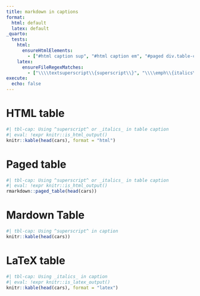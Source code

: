 ```yaml
---
title: markdown in captions
format:
  html: default
  latex: default
_quarto:
  tests: 
    html:
      ensureHtmlElements:
        - ["#html caption sup", "#html caption em", "#paged div.table-caption sup", "#paged div.table-caption em", "#md caption sup"]
    latex:
      ensureFileRegexMatches:
        - ["\\\\textsuperscript\\{superscript\\}", "\\\\emph\\{italics\\}"]
execute: 
  echo: false
---
```


# HTML table {#html}
```r
#| tbl-cap: Using ^superscript^ or _italics_ in table caption
#| eval: !expr knitr::is_html_output()
knitr::kable(head(cars), format = "html")
```

# Paged table {#paged}

```r
#| tbl-cap: Using ^superscript^ or _italics_ in table caption
#| eval: !expr knitr::is_html_output()
rmarkdown::paged_table(head(cars))
```

# Mardown Table {#md}

```r
#| tbl-cap: Using ^superscript^ in caption
knitr::kable(head(cars))
```

# LaTeX table {#latex}

```r
#| tbl-cap: Using _italics_ in caption
#| eval: !expr knitr::is_latex_output()
knitr::kable(head(cars), format = "latex")
```